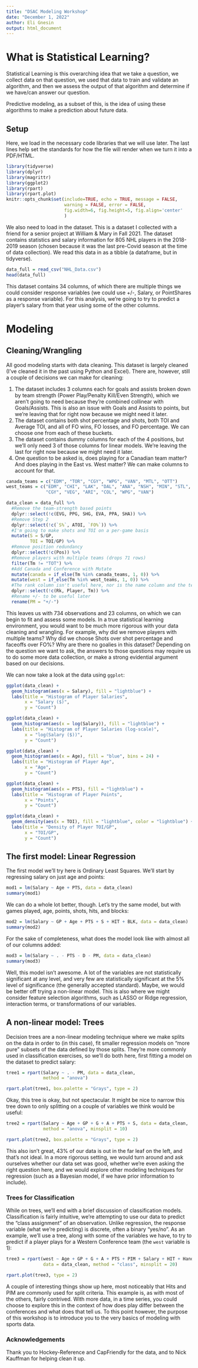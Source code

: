 ---
title: "DSAC Modeling Workshop"
date: "December 1, 2022"
author: Eli Gnesin
output: html_document
---

# What is Statistical Learning?

Statistical Learning is this overarching idea that we take a question, we collect data on that question, we used that data to train and validate an algorithm, and then we assess the output of that algorithm and determine if we have/can answer our question.

Predictive modeling, as a subset of this, is the idea of using these algorithms to make a prediction about future data.

## Setup

Here, we load in the necessary code libraries that we will use later. The last lines help set the standards for how the file will render when we turn it into a PDF/HTML.

```{r setup, echo=FALSE, warning=FALSE, message=FALSE}
library(tidyverse)
library(dplyr)
library(magrittr)
library(ggplot2)
library(rpart)
library(rpart.plot)
knitr::opts_chunk$set(include=TRUE, echo = TRUE, message = FALSE, 
                      warning = FALSE, error = FALSE, 
                      fig.width=6, fig.height=5, fig.align='center'
                      )
```

We also need to load in the dataset. This is a dataset I collected with a friend for a senior project at William & Mary in Fall 2021. The dataset contains statistics and salary information for 805 NHL players in the 2018-2019 season (chosen because it was the last pre-Covid season at the time of data collection). We read this data in as a tibble (a dataframe, but in tidyverse).

```{r}
data_full = read_csv("NHL_Data.csv")
head(data_full)
```

This dataset contains 34 columns, of which there are multiple things we could consider response variables (we could use +/-, Salary, or PointShares as a response variable). For this analysis, we're going to try to predict a player's salary from that year using some of the other columns.

# Modeling

## Cleaning/Wrangling

All good modeling starts with data cleaning. This dataset is largely cleaned (I've cleaned it in the past using Python and Excel). There are, however, still a couple of decisions we can make for cleaning:

1.  The dataset includes 3 columns each for goals and assists broken down by team strength (Power Play/Penalty Kill/Even Strength), which we aren't going to need because they're combined collinear with Goals/Assists. This is also an issue with Goals and Assists to points, but we're leaving that for right now because we might need it later.
2.  The dataset contains both shot percentage and shots, both TOI and Average TOI, and all of FO wins, FO losses, and FO percentage. We can choose one from each of these buckets.
3.  The dataset contains dummy columns for each of the 4 positions, but we'll only need 3 of those columns for linear models. We're leaving the last for right now because we might need it later.
4.  One question to be asked is, does playing for a Canadian team matter? And does playing in the East vs. West matter? We can make columns to account for that.

```{r data-cleaning}
canada_teams = c("EDM", "TOR", "CGY", "WPG", "VAN", "MTL", "OTT")
west_teams = c("EDM", "CHI", "LAK", "DAL", "ANA", "NSH", "MIN", "STL", "SJS",
               "CGY", "VEG", "ARI", "COL", "WPG", "VAN")

data_clean = data_full %>%
  #Remove the team-strength based points
  dplyr::select(!c(EVG, PPG, SHG, EVA, PPA, SHA)) %>%
  #Remove Step 2
  dplyr::select(!c(`S%`, ATOI, `FO%`)) %>%
  #I'm going to make shots and TOI on a per-game basis
  mutate(S = S/GP,
         TOI = TOI/GP) %>%
  #Remove position redundancy
  dplyr::select(!c(Pos)) %>%
  #Remove players with multiple teams (drops 71 rows)
  filter(Tm != "TOT") %>%
  #Add Canada and Conference with Mutate
  mutate(canada = if_else(Tm %in% canada_teams, 1, 0)) %>%
  mutate(west = if_else(Tm %in% west_teams, 1, 0)) %>%
  #The rank column isn't useful here, nor is the name column and the team column
  dplyr::select(!c(Rk, Player, Tm)) %>%
  #Rename +/- to be useful later
  rename(PM = "+/-")
```

This leaves us with 734 observations and 23 columns, on which we can begin to fit and assess some models. In a true statistical learning environment, you would want to be much more rigorous with your data cleaning and wrangling. For example, why did we remove players with multiple teams? Why did we choose Shots over shot percentage and faceoffs over FO%? Why are there no goalies in this dataset? Depending on the question we want to ask, the answers to those questions may require us to do some more data collection, or make a strong evidential argument based on our decisions.

We can now take a look at the data using `ggplot`:

```{r histogram1}
ggplot(data_clean) +
  geom_histogram(aes(x = Salary), fill = "lightblue") +
  labs(title = "Histogram of Player Salaries",
       x = "Salary ($)",
       y = "Count")
```

```{r histogram1-log}
ggplot(data_clean) +
  geom_histogram(aes(x = log(Salary)), fill = "lightblue") +
  labs(title = "Histogram of Player Salaries (log-scale)",
       x = "log(Salary ($))",
       y = "Count")
```

```{r plot2}
ggplot(data_clean) +
  geom_histogram(aes(x = Age), fill = "blue", bins = 24) +
  labs(title = "Histogram of Player Age",
       x = "Age",
       y = "Count")
```

```{r plot3}
ggplot(data_clean) +
  geom_histogram(aes(x = PTS), fill = "lightblue") +
  labs(title = "Histogram of Player Points",
       x = "Points",
       y = "Count")
```

```{r plot4}
ggplot(data_clean) +
  geom_density(aes(x = TOI), fill = "lightblue", color = "lightblue") +
  labs(title = "Density of Player TOI/GP",
       x = "TOI/GP",
       y = "Count")
```

## The first model: Linear Regression

The first model we'll try here is Ordinary Least Squares. We'll start by regressing salary on just age and points:

```{r model1}
mod1 = lm(Salary ~ Age + PTS, data = data_clean)
summary(mod1)
```
We can do a whole lot better, though. Let's try the same model, but with games played, age, points, shots, hits, and blocks:

```{r model2}
mod2 = lm(Salary ~ GP + Age + PTS + S + HIT + BLK, data = data_clean)
summary(mod2)
```

For the sake of completeness, what does the model look like with almost all of our columns added:

```{r modelfull}
mod3 = lm(Salary ~ . - PTS - D - PM, data = data_clean)
summary(mod3)
```

Well, this model isn't awesome. A lot of the variables are not statistically significant at any level, and very few are statistically significant at the 5% level of significance (the generally accepted standard). Maybe, we would be better off trying a non-linear model. This is also where we might consider feature selection algorithms, such as LASSO or Ridge regression, interaction terms, or transformations of our variables.

## A non-linear model: Trees

Decision trees are a non-linear modeling technique where we make splits on the data in order to (in this case), fit smaller regression models on "more pure" subsets of the data defined by those splits. They're more commonly used in classification exercises, so we'll do both here, first fitting a model on the dataset to predict salary:

```{r tree1}
tree1 = rpart(Salary ~ . - PM, data = data_clean, 
              method = "anova")

rpart.plot(tree1, box.palette = "Grays", type = 2)
```

Okay, this tree is okay, but not spectacular. It might be nice to narrow this tree down to only splitting on a couple of variables we think would be useful:

```{r tree2}
tree2 = rpart(Salary ~ Age + GP + G + A + PTS + S, data = data_clean,
              method = "anova", minsplit = 10)

rpart.plot(tree2, box.palette = "Grays", type = 2)
```
This also isn't great, 43% of our data is out in the far leaf on the left, and that's not ideal. In a more rigorous setting, we would turn around and ask ourselves whether our data set was good, whether we're even asking the right question here, and we would explore other modeling techniques for regression (such as a Bayesian model, if we have prior information to include).

### Trees for Classification

While on trees, we'll end with a brief discussion of classification models. Classification is fairly intuitive, we're attempting to use our data to predict the "class assignment" of an observation. Unlike regression, the response variable (what we're predicting) is discrete, often a binary "yes/no". As an example, we'll use a tree, along with some of the variables we have, to try to predict if a player plays for a Western Conference team (the `west` variable is 1):

```{r tree3}
tree3 = rpart(west ~ Age + GP + G + A + PTS + PIM + Salary + HIT + Handed,
              data = data_clean, method = "class", minsplit = 20)

rpart.plot(tree3, type = 2)
```
A couple of interesting things show up here, most noticeably that Hits and PIM are commonly used for split criteria. This example is, as with most of the others, fairly contrived. With more data, in a time series, you could choose to explore this in the context of how does play differ between the conferences and what does that tell us. To this point however, the purpose of this workshop is to introduce you to the very basics of modeling with sports data.

### Acknowledgements

Thank you to Hockey-Reference and CapFriendly for the data, and to Nick Kauffman for helping clean it up.